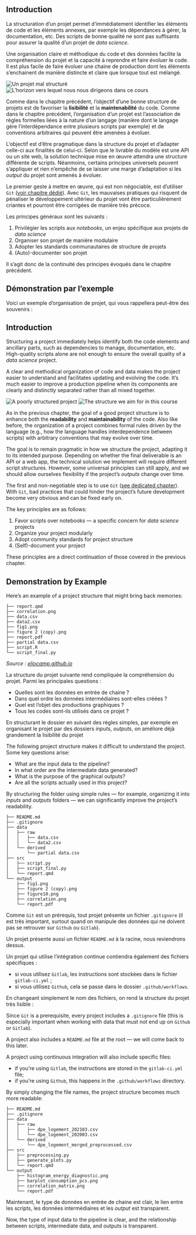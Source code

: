 ::: {.content-visible when-profile="fr"}

# Introduction

La structuration d'un projet permet d'immédiatement identifier les éléments de code et les éléments annexes, par exemple les dépendances à gérer, la documentation, etc. Des scripts de bonne qualité ne sont pas suffisants pour assurer la qualité d'un projet de _data science_.

Une organisation claire et méthodique du code et des données facilite la compréhension du projet et la capacité à reprendre et faire évoluer le code. Il est plus facile de faire évoluer une chaine de production dont les éléments s'enchainent de manière distincte et claire que lorsque tout est mélangé.

::: {layout-ncol=2}
![Un projet mal structuré](/workflow1.png)
![L'horizon vers lequel nous nous dirigeons dans ce cours](/workflow2.png)
:::

Comme dans le chapitre précédent, l'objectif d'une bonne structure de projets est de favoriser la __lisibilité__ et la __maintenabilité__ du code. Comme dans le chapitre précédent, l'organisation d'un projet est l'association de règles formelles liées à la nature d'un langage (manière dont le langage gère l'interdépendance entre plusieurs scripts par exemple) et de conventions arbitraires qui peuvent être amenées à évoluer.

L'objectif est d'être pragmatique dans la structure du projet et d'adapter celle-ci aux finalités de celui-ci. Selon que le livrable du modèle est une API ou un site web, la solution technique mise en œuvre attendra une structure différente de scripts. Néanmoins, certains principes universels peuvent s'appliquer et rien n'empêche de se laisser une marge d'adaptation si les _output_ du projet sont amenés à évoluer.

Le premier geste à mettre en œuvre, qui est non négociable, est d'utiliser `Git` ([voir chapitre dédié](/chapters/application.qmd)). Avec `Git`, les mauvaises pratiques qui risquent de pénaliser le développement ultérieur du projet vont être particulièrement criantes et pourront être corrigées de manière très précoce.

Les principes généraux sont les suivants :

1. Privilégier les scripts aux _notebooks_, un enjeu spécifique aux projets de _data science_
2. Organiser son projet de manière modulaire
3. Adopter les standards communautaires de structure de projets
4. (Auto)-documenter son projet

Il s'agit donc de la continuité des principes évoqués dans le chapitre précédent.

## Démonstration par l'exemple

Voici un exemple d'organisation de projet, qui vous rappellera peut-être des souvenirs :

:::

::: {.content-visible when-profile="en"}

# Introduction

Structuring a project immediately helps identify both the code elements and ancillary parts, such as dependencies to manage, documentation, etc. High-quality scripts alone are not enough to ensure the overall quality of a _data science_ project.

A clear and methodical organization of code and data makes the project easier to understand and facilitates updating and evolving the code. It’s much easier to improve a production pipeline when its components are clearly and distinctly separated rather than all mixed together.

::: {layout-ncol=2}
![A poorly structured project](/workflow1.png)
![The structure we aim for in this course](/workflow2.png)
:::

As in the previous chapter, the goal of a good project structure is to enhance both the __readability__ and __maintainability__ of the code. Also like before, the organization of a project combines formal rules driven by the language (e.g., how the language handles interdependence between scripts) with arbitrary conventions that may evolve over time.

The goal is to remain pragmatic in how we structure the project, adapting it to its intended purpose. Depending on whether the final deliverable is an API or a web app, the technical solution we implement will require different script structures. However, some universal principles can still apply, and we should allow ourselves flexibility if the project's _outputs_ change over time.

The first and non-negotiable step is to use `Git` ([see dedicated chapter](/chapters/application.qmd)). With `Git`, bad practices that could hinder the project’s future development become very obvious and can be fixed early on.

The key principles are as follows:

1. Favor scripts over notebooks — a specific concern for _data science_ projects
2. Organize your project modularly
3. Adopt community standards for project structure
4. (Self)-document your project

These principles are a direct continuation of those covered in the previous chapter.

## Demonstration by Example

Here’s an example of a project structure that might bring back memories:

:::

```
├── report.qmd
├── correlation.png
├── data.csv
├── data2.csv
├── fig1.png
├── figure 2 (copy).png
├── report.pdf
├── partial data.csv
├── script.R
└── script_final.py
```
_Source : [eliocamp.github.io](https://eliocamp.github.io/reproducibility-with-r/materials/day1/02-projects/)_

::: {.content-visible when-profile="fr"}

La structure du projet suivante rend compliquée la compréhension du projet. Parmi les principales questions :

- Quelles sont les données en entrée de chaine ?
- Dans quel ordre les données intermédiaires sont-elles créées ?
- Quel est l'objet des productions graphiques ?
- Tous les codes sont-ils utilisés dans ce projet ?

En structurant le dossier en suivant des règles simples, par exemple en organisant le projet par des dossiers _inputs_, _outputs_, on améliore déjà grandement la lisibilité du projet

:::

::: {.content-visible when-profile="en"}

The following project structure makes it difficult to understand the project. Some key questions arise:

- What are the input data to the pipeline?
- In what order are the intermediate data generated?
- What is the purpose of the graphical outputs?
- Are all the scripts actually used in this project?

By structuring the folder using simple rules — for example, organizing it into _inputs_ and _outputs_ folders — we can significantly improve the project's readability.

:::

```
├── README.md
├── .gitignore
├── data
│   ├── raw
│   │   ├── data.csv
│   │   └── data2.csv
│   └── derived
│       └── partial data.csv
├── src
│   ├── script.py
│   ├── script_final.py
│   └── report.qmd
└── output
    ├── fig1.png
    ├── figure 2 (copy).png
    ├── figure10.png
    ├── correlation.png
    └── report.pdf
```

::: {.content-visible when-profile="fr"}

::: {.callout-note}

Comme `Git` est un prérequis, tout projet présente un fichier `.gitignore` (il est très important, surtout quand on manipule des données qui ne doivent pas se retrouver sur `Github` ou `Gitlab`).

Un projet présente aussi un fichier `README.md` à la racine, nous reviendrons dessus.

Un projet qui utilise l'intégration continue contiendra également des fichiers spécifiques :

- si vous utilisez `Gitlab`, les instructions sont stockées dans le fichier `gitlab-ci.yml` ;
- si vous utilisez `Github`, cela se passe dans le dossier `.github/workflows`.

:::

En changeant simplement le nom des fichiers, on rend la structure du projet très lisible :

:::

::: {.content-visible when-profile="en"}

::: {.callout-note}

Since `Git` is a prerequisite, every project includes a `.gitignore` file (this is especially important when working with data that must not end up on `Github` or `Gitlab`).

A project also includes a `README.md` file at the root — we will come back to this later.

A project using continuous integration will also include specific files:

- if you're using `Gitlab`, the instructions are stored in the `gitlab-ci.yml` file;
- if you're using `Github`, this happens in the `.github/workflows` directory.

:::

By simply changing the file names, the project structure becomes much more readable:

:::

```
├── README.md
├── .gitignore
├── data
│   ├── raw
│   │   ├── dpe_logement_202103.csv
│   │   └── dpe_logement_202003.csv
│   └── derived
│       └── dpe_logement_merged_preprocessed.csv
├── src
│   ├── preprocessing.py
│   ├── generate_plots.py
│   └── report.qmd
└── output
    ├── histogram_energy_diagnostic.png
    ├── barplot_consumption_pcs.png
    ├── correlation_matrix.png
    └── report.pdf
```

::: {.content-visible when-profile="fr"}

Maintenant, le type de données en entrée de chaine est clair, le lien entre les scripts, les données intermédiaires et les _output_ est transparent.

:::

::: {.content-visible when-profile="en"}

Now, the type of input data to the pipeline is clear, and the relationship between scripts, intermediate data, and outputs is transparent.

:::
